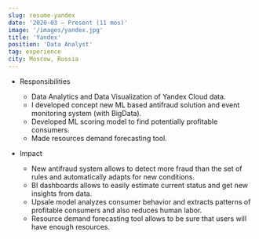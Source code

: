 ```yaml
---
slug: resume-yandex
date: '2020-03 – Present (11 mos)'
image: '/images/yandex.jpg'
title: 'Yandex'
position: 'Data Analyst'
tag: experience
city: Moscow, Russia
---
```

* Responsibilities 
    * Data Analytics and Data Visualization of Yandex Cloud data.
    * I developed concept new ML based antifraud solution and event monitoring system (with BigData).
    * Developed ML scoring model to find potentially profitable consumers.
    * Made resources demand forecasting tool.

* Impact
    * New antifraud system allows to detect more fraud than the set of rules and automatically adapts for new conditions.
    * BI dashboards allows to easily estimate current status and get new insights from data.
    * Upsale model analyzes consumer behavior and extracts patterns of profitable consumers and also reduces human labor.
    * Resource demand forecasting tool allows to be sure that users will have enough resources.
